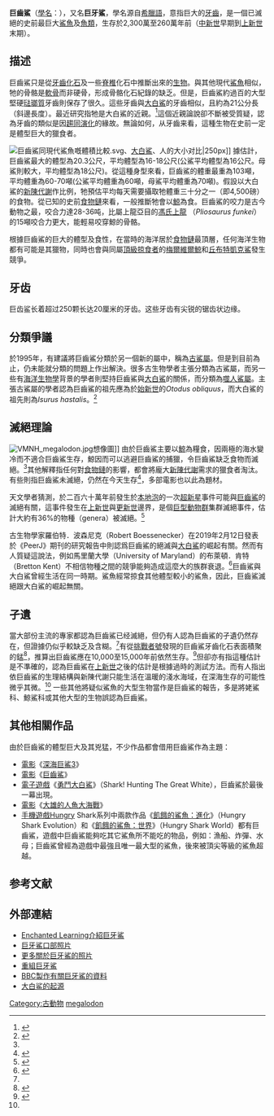 {{about|一个鲨鱼种类|日本跨媒體作品《寶可夢》裡的虛構生物|巨牙鯊 (精靈寶可夢)|电影巨齿鲨|巨齿鲨 (电影)}}
{{Speciesbox
| fossil range={{fossil range|23|2.6}}
| status = 
| image = Carcharodon megalodon.jpg
| image_caption = 化石模型
| taxon= Otodus megalodon
| authority = ([[Louis_Agassiz|Agassiz]], 1843)
| extinct = True
}}

'''巨齒鯊'''（[[學名|學名]]：{{lang|a|''Otodus megalodon''}}），又名'''巨牙鯊'''，學名源自[[希臘語|希臘語]]，意指巨大的[[牙齒|牙齒]]，是一個已滅絕的史前最巨大[[鯊魚|鯊魚]]及[[魚類|魚類]]，生存於2,300萬至260萬年前（[[中新世|中新世]]早期到[[上新世|上新世]]末期）。

== 描述 ==
巨齒鯊只是從[[牙齒|牙齒]][[化石|化石]]及一些[[脊椎|脊椎]]化石中推斷出來的[[生物|生物]]。與其他現代[[鯊魚|鯊魚]]相似，牠的骨骼是[[軟骨|軟骨]]而非硬骨，形成骨骼化石紀錄的缺乏。但是，巨齒鯊約過百的大型堅硬[[琺瑯質|琺瑯質]]牙齒則保存了很久。這些牙齒與[[大白鯊|大白鯊]]的牙齒相似，且約為21公分長（斜邊長度）。最近研究指牠是大白鯊的近親。<ref name=roesch>{{Cite journal | author = Roesch, Ben S | year = 1998 | title = A Critical Evaluation of the Supposed Contemporary Existence of Carcharodon megalodon | journal = The Cryptozoology Review | volume = 3 | issue = 2 | pages = 14-24 | url = http://web.ncf.ca/bz050/megalodon.html | access-date = 2006-12-07 | archive-date = 2013-10-21 | archive-url = https://web.archive.org/web/20131021005820/http://web.ncf.ca/bz050/megalodon.html | dead-url = no }}</ref>這個近親論說卻不斷被受質疑，認為牙齒的類似是因[[趨同演化|趨同演化]]的緣故。無論如何，从牙齒来看，這種生物在史前一定是體型巨大的獵食者。

[[File:巨齒鯊同現代鯊魚嘅體積比較.svg|thumb]]、[[大白鯊|大白鯊]]、人的大小对比|250px]]
據估計，巨齒鯊最大的體型為20.3公尺，平均體型為16-18公尺(公鯊平均體型為16公尺。母鯊則較大，平均體型為18公尺)。從這種身型來看，巨齒鯊的體重最重為103噸，平均體重為60-70噸(公鯊平均體重為60噸，母鯊平均體重為70噸)。假設以大白鯊的[[新陳代謝|新陳代謝]]作比例，牠預估平均每天需要攝取牠體重三十分之一（即4,500磅）的食物。從已知的史前[[食物鏈|食物鏈]]來看，一般推斷牠會以[[鯨|鯨]]為食。巨齒鯊的咬力是古今動物之最，咬合力達28-36吨，比屬上龍亞目的[[馮氏上龍|馮氏上龍]] （''Pliosaurus funkei''）的15噸咬合力更大，能輕易咬穿鯨的骨骼。

根據巨齒鯊的巨大的體型及食性，在當時的海洋居於[[食物鏈|食物鏈]]最頂層，任何海洋生物都有可能是其獵物，同時也會與同屬[[頂級掠食者|頂級掠食者]]的[[梅爾維爾鯨|梅爾維爾鯨]]和[[丘布特凯克鲨|丘布特凱克鯊]]發生競爭。

==牙齿==
巨齿鲨长着超过250颗长达20厘米的牙齿。这些牙齿有尖锐的锯齿状边缘。
{{gallery
|File:Megalodon.jpg|牙齒化石
|File:Megalodon tooth with great white sharks teeth-2.jpg|巨齒鯊與大白鯊牙齒比較
|File:Carcharocles megalodon tooth.JPG|保存良好之巨齒鯊化石
}}

== 分類爭議 ==
於1995年，有建議將巨齒鯊分類於另一個新的屬中，稱為[[古鯊屬|古鯊屬]]。但是到目前為止，仍未能就分類的問題上作出解決。很多古生物學者主張分類為古鯊屬，而另一些有[[海洋|海洋]][[生物學|生物學]]背景的學者則堅持巨齒鯊與[[噬人鯊|大白鯊]]的關係，而分類為[[噬人鯊屬|噬人鯊屬]]。主張古鯊屬的學者認為巨齒鯊的祖先應為於[[始新世|始新世]]的''Otodus obliquus''，而大白鯊的祖先則為''Isurus hastalis''。<ref>{{Cite journal | author = Ciampaglio, Charles N. | author2 = Nyberg, Kevin, and Wray, Gregory A | title = Tracing the Ancestry of the Great White Shark using Morphometric Analysis of Fossil Teeth | journal = Geological Society of America Abstracts with Programs | volume = 36 | issue = 5 | pages = 317 | year = 2004 | url = http://gsa.confex.com/gsa/2004AM/finalprogram/abstract_73857.htm | 10 =  | access-date = 2006-12-08 | archive-url = https://web.archive.org/web/20180717153910/https://gsa.confex.com/gsa/2004AM/finalprogram/abstract_73857.htm | archive-date = 2018-07-17 | dead-url = yes }}</ref>

== 滅絕理論 ==
[[File:VMNH_megalodon.jpg|thumb]]想像圖]]
由於巨齒鯊主要以[[鯨|鯨]]為糧食，因兩極的海水變冷而不適合巨齒鯊生存，鯨因而可以逃避巨齒鯊的捕獵，令巨齒鯊缺乏食物而滅絕。<ref name=roesch />其他解釋指任何對[[食物鏈|食物鏈]]的影響，都會將龐大[[新陳代謝|新陳代謝]]需求的獵食者淘汰。有些則指巨齒鯊未滅絕，仍然在今天生存<ref name=ravalli>{{Cite web | author = Richard J. Ravalli, Jr. | title = Does Carcharodon Megalodon Still Exist? | url = http://www.strangemag.com/megalodon.html | accessdate = 2006-12-08 | language = en | deadurl = yes | archiveurl = https://web.archive.org/web/20061215192704/http://www.strangemag.com/megalodon.html | archivedate = 2006-12-15 }}</ref>，多部電影也以此為題材。

天文學者猜測，於二百六十萬年前發生於[[本地泡|本地泡]]的一次[[超新星|超新星]]事件可能與[[巨齒鯊|巨齒鯊]]的滅絕有關，這事件發生在[[上新世|上新世]]與[[更新世|更新世]]邊界，是個[[巨型動物群|巨型動物群]]集群滅絕事件，估計大約有36%的物種（genera）被滅絕。<ref>{{cite web |title=Did supernovae kill off marine life at dawn of Pleistocene? |last=Lynch |first=Brendan |url=http://news.ku.edu/2018/12/05/researchers-consider-whether-supernovae-killed-large-ocean-animals-dawn-pleistocene |website=The University of Kansas |accessdate=2019-03-30 |publisher=University of Kansas |archiveurl=https://archive.today/20190330115721/http://news.ku.edu/2018/12/05/researchers-consider-whether-supernovae-killed-large-ocean-animals-dawn-pleistocene |archivedate=2019-03-30 |language=en |date=2018-12-05 |dead-url=no }}</ref>

古生物學家羅伯特．波森尼克（Robert Boessenecker）在2019年2月12日發表於《PeerJ》期刊的研究報告中則認爲巨齒鯊的絕滅與[[大白鯊|大白鯊]]的崛起有關。然而有人質疑這說法，例如馬里蘭大學（University of Maryland）的布萊頓．肯特（Bretton Kent）不相信物種之間的競爭能夠造成這麼大的族群衰退。<ref>{{Cite web|title=巨齒鯊確定是滅絕了──要怪的可能就是大白鯊|url=https://www.natgeomedia.com/environment/article/content-821.html|work=國家地理雜誌中文網|accessdate=2019-03-13|archive-date=2020-12-01|archive-url=https://web.archive.org/web/20201201145558/https://www.natgeomedia.com/environment/article/content-821.html|dead-url=no}}</ref>巨齒鯊與大白鯊曾經生活在同一時期。鯊魚經常掠食其他體型較小的鯊魚，因此，巨齒鯊滅絕跟大白鯊的崛起無關。

==孑遺==
當大部份主流的專家都認為巨齒鯊已经滅絕，但仍有人認為巨齒鯊的孑遺仍然存在，但證據仍似乎較缺乏及含糊。<ref name=roesch />有從[[挑戰者號遠征|挑戰者號]]發現的巨齒鯊牙齒化石表面積聚的錳<ref>{{Cite book | author = C Wyville Thomson | coauthors = John Murray | title = Report on the scientific results of the voyage of H.M.S. Challenger during the years 1873-76. Deep-sea deposits | publisher = Scripps Institution of Oceanography Library. Report on the scientific results of the voyage of H.M.S. Challenger during the years 1873-76: Paper 6|date=1911-12-26}}</ref>，推算出巨齒鯊應在10,000至15,000年前依然生存。<ref>{{Cite book | author = Hans Pettersson | title = Papers in Marine Biology and Oceanography. Vol. 3 of Deep Sea Research | publisher = Penguin Press | location = London and New York}}</ref>但卻亦有指這種估計是不準確的，認為巨齒鯊在[[上新世|上新世]]之後的估計是根據過時的測試方法。而有人指出依巨齒鯊的生理結構與新陳代謝只能生活在溫暖的淺水海域，在深海生存的可能性微乎其微。<ref name=roesch />
一些其他將疑似鯊魚的大型生物當作是巨齒鯊的報告，多是將姥鯊科、鯨鯊科或其他大型的生物誤認為巨齒鯊。

== 其他相關作品 ==
由於巨齒鯊的體型巨大及其兇猛，不少作品都會借用巨齒鯊作為主題：

*[[電影|電影]]《[[深海巨鯊3|深海巨鯊3]]》
*[[電影|電影]]《[[巨齒鯊_(電影)|巨齒鯊]]》
*[[電子遊戲|電子遊戲]]《[[勇鬥大白鯊|勇鬥大白鯊]]》（Shark! Hunting The Great White），巨齒鯊於最後一幕出現。
*[[電影|電影]]《[[大雄的人魚大海戰|大雄的人魚大海戰]]》
*[[手機遊戲|手機遊戲]]Hungry Shark系列中兩款作品《[[飢餓的鯊魚：進化|飢餓的鯊魚：進化]]》（Hungry Shark Evolution）和《[[飢餓的鯊魚：世界|飢餓的鯊魚：世界]]》（Hungry Shark World）都有巨齒鯊，遊戲中巨齒鯊能夠吃其它鯊魚所不能吃的物品，例如：漁船、炸彈、水母；巨齒鯊曾經為遊戲中最強且唯一最大型的鯊魚，後來被頂尖等級的鯊魚超越。

==参考文献==
{{reflist}}

== 外部連結 ==
{{Commons category|Carcharodon megalodon}}
*[http://www.enchantedlearning.com/subjects/sharks/glossary/Megalodon.shtml Enchanted Learning介紹巨牙鯊] {{Wayback|url=http://www.enchantedlearning.com/subjects/sharks/glossary/Megalodon.shtml |date=20201106232539 }}
*[https://web.archive.org/web/20070117213537/http://www.150.si.edu/150trav/discover/d111a.htm 巨牙鯊口部照片]
*[https://web.archive.org/web/20060221210234/http://www.sharksteeth.com/Megalodon.htm 更多關於巨牙鯊的照片]
*[http://www.elasmo-research.org/education/evolution/reconstruct_megalodon.htm 重組巨牙鯊] {{Wayback|url=http://www.elasmo-research.org/education/evolution/reconstruct_megalodon.htm |date=20081225034609 }}
*[http://www.bbc.co.uk/science/seamonsters/factfiles/megalodon.shtml BBC製作有關巨牙鯊的資料] {{Wayback|url=http://www.bbc.co.uk/science/seamonsters/factfiles/megalodon.shtml |date=20201209173545 }}
*[http://www.megalodonteeth.com/articles/article2.html 大白鲨的起源] {{Wayback|url=http://www.megalodonteeth.com/articles/article2.html |date=20110714065846 }}
{{Taxonbar|from=Q163873}}

[[Category:古動物|Category:古動物]]
[[Category:拟噬人鯊屬|megalodon]]